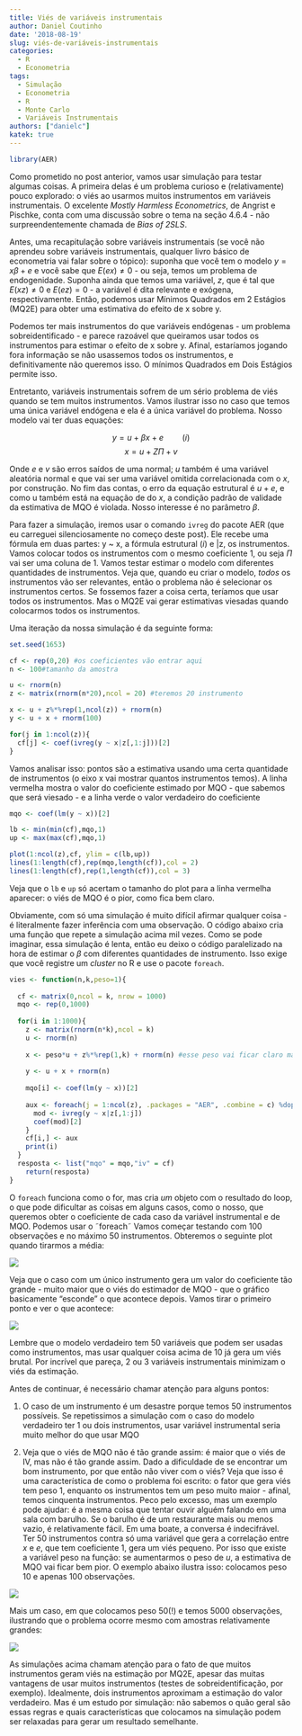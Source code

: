 ```yaml
---
title: Viés de variáveis instrumentais
author: Daniel Coutinho
date: '2018-08-19'
slug: viés-de-variáveis-instrumentais
categories:
  - R
  - Econometria
tags:
  - Simulação
  - Econometria
  - R
  - Monte Carlo
  - Variáveis Instrumentais
authors: ["danielc"]
katek: true
---
```


```r

library(AER)

```

Como prometido no post anterior, vamos usar simulação para testar algumas coisas. A primeira delas é um problema curioso e (relativamente) pouco explorado: o viés ao usarmos muitos instrumentos em variáveis instrumentais. O excelente *Mostly Harmless Econometrics*, de Angrist e Pischke, conta com uma discussão sobre o tema na seção 4.6.4 - não surpreendentemente chamada de *Bias of 2SLS*.  

Antes, uma recapitulação sobre variáveis instrumentais (se você não aprendeu sobre variáveis instrumentais, qualquer livro básico de econometria vai falar sobre o tópico): suponha que você tem o modelo $y =x\beta+e$ e você sabe que $E(ex) \neq 0$ - ou seja, temos um problema de endogenidade. Suponha ainda que temos uma variável, $z$, que é tal que $E(xz) \neq 0$ e $E(ez) = 0$ - a variável é dita relevante e exógena, respectivamente. Então, podemos usar Mínimos Quadrados em 2 Estágios (MQ2E) para obter uma estimativa do efeito de x sobre y. 

Podemos ter mais instrumentos do que variáveis endógenas - um problema sobreidentificado - e parece razoável que queiramos usar todos os instrumentos para estimar o efeito de x sobre y. Afinal, estaríamos jogando fora informação se não usassemos todos os instrumentos, e definitivamente não queremos isso. O mínimos Quadrados em Dois Estágios permite isso. 

Entretanto, variáveis instrumentais sofrem de um sério problema de viés quando se tem muitos instrumentos. Vamos ilustrar isso no caso que temos uma única variável endógena e ela é a única variável do problema. Nosso modelo vai ter duas equações:

$$y = u+\beta{}x+e \quad \quad (i)$$
$$x = u + Z\Pi + v$$

Onde $e$ e $v$ são erros saídos de uma normal; $u$ também é uma variável aleatória normal e que vai ser uma variável omitida correlacionada com o $x$, por construção. No fim das contas, o erro da equação estrutural é $u + e$, e como u também está na equação de do $x$, a condição padrão de validade da estimativa de MQO é violada. Nosso interesse é no parâmetro $\beta$.

Para fazer a simulação, iremos usar o comando `ivreg` do pacote AER (que eu carreguei silenciosamente no começo deste post). Ele recebe uma fórmula em duas partes: y ~ x, a fórmula estrutural $(i)$ e |z, os instrumentos. Vamos colocar todos os instrumentos com o mesmo coeficiente 1, ou seja $\Pi$ vai ser uma coluna de 1. Vamos testar estimar o modelo com diferentes quantidades de instrumentos. Veja que, quando eu criar o modelo, *todos* os instrumentos vão ser relevantes, então o problema não é selecionar os instrumentos certos. Se fossemos fazer a coisa certa, teríamos que usar todos os instrumentos. Mas o MQ2E vai gerar estimativas viesadas quando colocarmos todos os instrumentos.

Uma iteração da nossa simulação é da seguinte forma:

```r

set.seed(1653)

cf <- rep(0,20) #os coeficientes vão entrar aqui
n <- 100#tamanho da amostra

u <- rnorm(n)
z <- matrix(rnorm(n*20),ncol = 20) #teremos 20 instrumento

x <- u + z%*%rep(1,ncol(z)) + rnorm(n)
y <- u + x + rnorm(100)

for(j in 1:ncol(z)){
  cf[j] <- coef(ivreg(y ~ x|z[,1:j]))[2]
}

```

Vamos analisar isso: pontos são a estimativa usando uma certa quantidade de instrumentos (o eixo x vai mostrar quantos instrumentos temos). A linha vermelha mostra o valor do coeficiente estimado por MQO - que sabemos que será viesado - e a linha verde o valor verdadeiro do coeficiente


```r

mqo <- coef(lm(y ~ x))[2]

lb <- min(min(cf),mqo,1)
up <- max(max(cf),mqo,1)

plot(1:ncol(z),cf, ylim = c(lb,up))
lines(1:length(cf),rep(mqo,length(cf)),col = 2)
lines(1:length(cf),rep(1,length(cf)),col = 3)

```

Veja que o `lb` e `up` só acertam o tamanho do plot para a linha vermelha aparecer: o viés de MQO é o pior, como fica bem claro. 

Obviamente, com só uma simulação é muito difícil afirmar qualquer coisa - é literalmente fazer inferência com uma observação. O código abaixo cria uma função que repete a simulação acima mil vezes. Como se pode imaginar, essa simulação é lenta, então eu deixo o código paralelizado na hora de estimar o $\beta$ com diferentes quantidades de instrumento. Isso exige que você registre um *cluster* no R e use o pacote `foreach`. 


```r

vies <- function(n,k,peso=1){
  
  cf <- matrix(0,ncol = k, nrow = 1000)
  mqo <- rep(0,1000)
  
  for(i in 1:1000){
    z <- matrix(rnorm(n*k),ncol = k)
    u <- rnorm(n)
    
    x <- peso*u + z%*%rep(1,k) + rnorm(n) #esse peso vai ficar claro mais embaixo
    
    y <- u + x + rnorm(n)
    
    mqo[i] <- coef(lm(y ~ x))[2]
    
    aux <- foreach(j = 1:ncol(z), .packages = "AER", .combine = c) %dopar% {
      mod <- ivreg(y ~ x|z[,1:j])
      coef(mod)[2]
    }
    cf[i,] <- aux
    print(i)
  }
  resposta <- list("mqo" = mqo,"iv" = cf)
    return(resposta)
}

```

O `foreach` funciona como o for, mas cria *um* objeto com o resultado do loop, o que pode dificultar as coisas em alguns casos, como o nosso, que queremos obter o coeficiente de cada caso da variável instrumental e de MQO. Podemos usar o ˜foreach˜ Vamos começar testando com 100 observações e no máximo 50 instrumentos. Obteremos o seguinte plot quando tirarmos a média:

![](/post/vies-iv/simu_1.png)

Veja que o caso com um único instrumento gera um valor do coeficiente tão grande - muito maior que o viés do estimador de MQO - que o gráfico basicamente "esconde" o que acontece depois. Vamos tirar o primeiro ponto e ver o que acontece:

![](/post/vies-iv/simu_1_detalhe.png)

Lembre que o modelo verdadeiro tem 50 variáveis que podem ser usadas como instrumentos, mas usar qualquer coisa acima de 10 já gera um viés brutal. Por incrível que pareça, 2 ou 3 variáveis instrumentais minimizam o viés da estimação. 

Antes de continuar, é necessário chamar atenção para alguns pontos:

1. O caso de um instrumento é um desastre porque temos 50 instrumentos possíveis. Se repetissimos a simulação com o caso do modelo verdadeiro ter 1 ou dois instrumentos, usar variável instrumental seria muito melhor do que usar MQO

2. Veja que o viés de MQO não é tão grande assim: é maior que o viés de IV, mas não é tão grande assim. Dado a dificuldade de se encontrar um bom instrumento, por que então não viver com o viés? Veja que isso é uma característica de como o problema foi escrito: o fator que gera viés tem peso 1, enquanto os instrumentos tem um peso muito maior - afinal, temos cinquenta instrumentos. Peco pelo excesso, mas um exemplo pode ajudar: é a mesma coisa que tentar ouvir alguém falando em uma sala com barulho. Se o barulho é de um restaurante mais ou menos vazio, é relativamente fácil. Em uma boate, a conversa é indecifrável. Ter 50 instrumentos contra só uma variável que gera a correlação entre $x$ e $e$, que tem coeficiente 1, gera um viés pequeno. Por isso que existe a variável peso na função: se aumentarmos o peso de $u$, a estimativa de MQO vai ficar bem pior. O exemplo abaixo ilustra isso: colocamos peso 10 e apenas 100 observações.

![](/post/vies-iv/caso_6.png)

Mais um caso, em que colocamos peso 50(!) e temos 5000 observações, ilustrando que o problema ocorre mesmo com amostras relativamente grandes:

![](/post/vies-iv/caso_9.png)

As simulações acima chamam atenção para o fato de que muitos instrumentos geram viés na estimação por MQ2E, apesar das muitas vantagens de usar muitos instrumentos (testes de sobreidentificação, por exemplo). Idealmente, dois instrumentos aproximam a estimação do valor verdadeiro. Mas é um estudo por simulação: não sabemos o quão geral são essas regras e quais características que colocamos na simulação podem ser relaxadas para gerar um resultado semelhante.